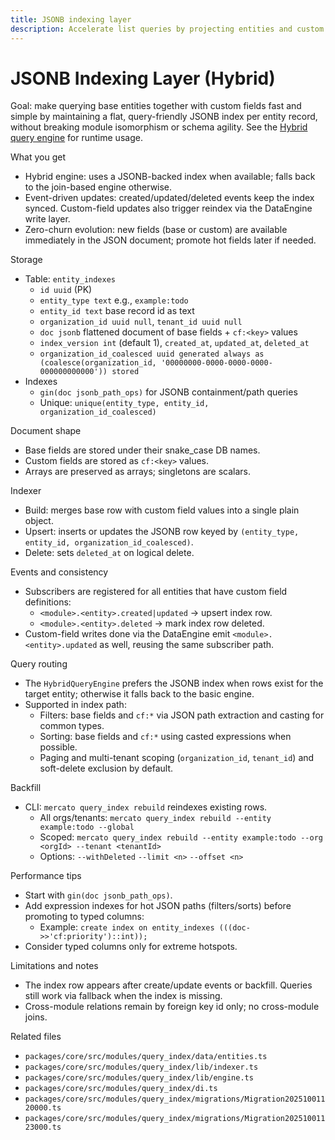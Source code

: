 ```yaml
---
title: JSONB indexing layer
description: Accelerate list queries by projecting entities and custom fields into a hybrid JSONB index.
---
```


# JSONB Indexing Layer (Hybrid)

Goal: make querying base entities together with custom fields fast and simple by maintaining a flat, query-friendly JSONB index per entity record, without breaking module isomorphism or schema agility. See the [Hybrid query engine](./hybrid-query-engine) for runtime usage.

What you get
- Hybrid engine: uses a JSONB-backed index when available; falls back to the join-based engine otherwise.
- Event-driven updates: created/updated/deleted events keep the index synced. Custom-field updates also trigger reindex via the DataEngine write layer.
- Zero-churn evolution: new fields (base or custom) are available immediately in the JSON document; promote hot fields later if needed.

Storage
- Table: `entity_indexes`
  - `id uuid` (PK)
  - `entity_type text` e.g., `example:todo`
  - `entity_id text` base record id as text
  - `organization_id uuid null`, `tenant_id uuid null`
  - `doc jsonb` flattened document of base fields + `cf:<key>` values
  - `index_version int` (default 1), `created_at`, `updated_at`, `deleted_at`
  - `organization_id_coalesced uuid generated always as (coalesce(organization_id, '00000000-0000-0000-0000-000000000000')) stored`
- Indexes
  - `gin(doc jsonb_path_ops)` for JSONB containment/path queries
  - Unique: `unique(entity_type, entity_id, organization_id_coalesced)`

Document shape
- Base fields are stored under their snake_case DB names.
- Custom fields are stored as `cf:<key>` values.
- Arrays are preserved as arrays; singletons are scalars.

Indexer
- Build: merges base row with custom field values into a single plain object.
- Upsert: inserts or updates the JSONB row keyed by `(entity_type, entity_id, organization_id_coalesced)`.
- Delete: sets `deleted_at` on logical delete.

Events and consistency
- Subscribers are registered for all entities that have custom field definitions:
  - `<module>.<entity>.created|updated` → upsert index row.
  - `<module>.<entity>.deleted` → mark index row deleted.
- Custom-field writes done via the DataEngine emit `<module>.<entity>.updated` as well, reusing the same subscriber path.

Query routing
- The `HybridQueryEngine` prefers the JSONB index when rows exist for the target entity; otherwise it falls back to the basic engine.
- Supported in index path:
  - Filters: base fields and `cf:*` via JSON path extraction and casting for common types.
  - Sorting: base fields and `cf:*` using casted expressions when possible.
  - Paging and multi-tenant scoping (`organization_id`, `tenant_id`) and soft-delete exclusion by default.

Backfill
- CLI: `mercato query_index rebuild` reindexes existing rows.
  - All orgs/tenants: `mercato query_index rebuild --entity example:todo --global`
  - Scoped: `mercato query_index rebuild --entity example:todo --org <orgId> --tenant <tenantId>`
  - Options: `--withDeleted` `--limit <n>` `--offset <n>`

Performance tips
- Start with `gin(doc jsonb_path_ops)`.
- Add expression indexes for hot JSON paths (filters/sorts) before promoting to typed columns:
  - Example: `create index on entity_indexes (((doc->>'cf:priority')::int));`
- Consider typed columns only for extreme hotspots.

Limitations and notes
- The index row appears after create/update events or backfill. Queries still work via fallback when the index is missing.
- Cross-module relations remain by foreign key id only; no cross-module joins.

Related files
- `packages/core/src/modules/query_index/data/entities.ts`
- `packages/core/src/modules/query_index/lib/indexer.ts`
- `packages/core/src/modules/query_index/lib/engine.ts`
- `packages/core/src/modules/query_index/di.ts`
- `packages/core/src/modules/query_index/migrations/Migration20251001120000.ts`
- `packages/core/src/modules/query_index/migrations/Migration20251001123000.ts`
